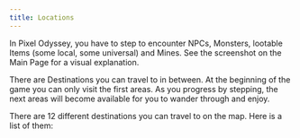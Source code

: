 ```yaml
---
title: Locations
---
```


In Pixel Odyssey, you have to step to encounter NPCs, Monsters, lootable Items (some local, some universal) and Mines. See the screenshot on the Main Page for a visual explanation.

There are Destinations you can travel to in between. At the beginning of the game you can only visit the first areas. As you progress by stepping, the next areas will become available for you to wander through and enjoy.

There are 12 different destinations you can travel to on the map. Here is a list of them:

<LocationsList />
